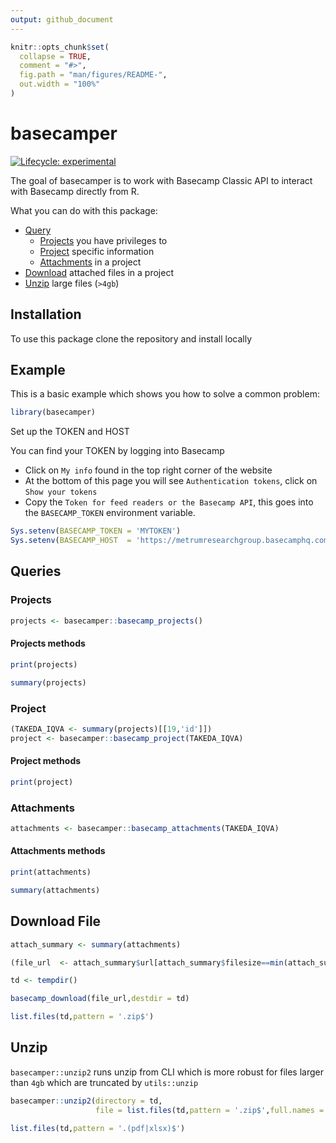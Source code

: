 ```yaml
---
output: github_document
---
```


<!-- README.md is generated from README.Rmd. Please edit that file -->

```r
knitr::opts_chunk$set(
  collapse = TRUE,
  comment = "#>",
  fig.path = "man/figures/README-",
  out.width = "100%"
)
```

# basecamper

<!-- badges: start -->
[![Lifecycle: experimental](https://img.shields.io/badge/lifecycle-experimental-orange.svg)](https://www.tidyverse.org/lifecycle/#experimental)
<!-- badges: end -->

The goal of basecamper is to work with Basecamp Classic API to interact with Basecamp directly from R.

What you can do with this package:

  - [Query](#queries)
    - [Projects](#projects) you have privileges to
    - [Project](#project) specific information
    - [Attachments](#attachments) in a project
  - [Download](#download-file) attached files in a project
  - [Unzip](#unzip) large files (`>4gb`)
  
## Installation

To use this package clone the repository and install locally

## Example

This is a basic example which shows you how to solve a common problem:

```r
library(basecamper)
```

Set up the TOKEN and HOST

You can find your TOKEN by logging into Basecamp

  - Click on `My info` found in the top right corner of the website
  - At the bottom of this page you will see `Authentication tokens`, click on `Show your tokens`
  - Copy the `Token for feed readers or the Basecamp API`, this goes into the `BASECAMP_TOKEN` environment variable.

```r
Sys.setenv(BASECAMP_TOKEN = 'MYTOKEN')
Sys.setenv(BASECAMP_HOST  = 'https://metrumresearchgroup.basecamphq.com')
```

## Queries

### Projects

```r
projects <- basecamper::basecamp_projects()
```

#### Projects methods

```r
print(projects)
```

```r
summary(projects)
```

### Project

```r
(TAKEDA_IQVA <- summary(projects)[[19,'id']])
project <- basecamper::basecamp_project(TAKEDA_IQVA)
```

#### Project methods

```r
print(project)
```

### Attachments

```r
attachments <- basecamper::basecamp_attachments(TAKEDA_IQVA)
```

#### Attachments methods

```r
print(attachments)
```

```r
summary(attachments)
```

## Download File

```r
attach_summary <- summary(attachments)

(file_url  <- attach_summary$url[attach_summary$filesize==min(attach_summary$filesize)])

td <- tempdir()

basecamp_download(file_url,destdir = td)

list.files(td,pattern = '.zip$')

```

## Unzip

`basecamper::unzip2` runs unzip from CLI which is more robust for files larger than `4gb` which are truncated by `utils::unzip`

```r

basecamper::unzip2(directory = td,
                   file = list.files(td,pattern = '.zip$',full.names = TRUE))

list.files(td,pattern = '.(pdf|xlsx)$')
```
